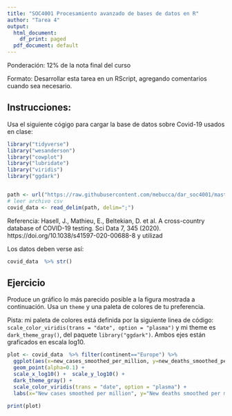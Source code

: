 ```yaml
---
title: "SOC4001 Procesamiento avanzado de bases de datos en R"
author: "Tarea 4"
output:
  html_document:
    df_print: paged
  pdf_document: default
---
```


Ponderación: 12% de la nota final del curso

Formato: Desarrollar esta tarea en un RScript, agregando comentarios cuando sea necesario. 


## Instrucciones:

Usa el siguiente cógigo para cargar la base de datos sobre Covid-19 usados en clase:


```r
library("tidyverse")
library("wesanderson")
library("cowplot")
library("lubridate")
library("viridis")
library("ggdark")


path <- url("https://raw.githubusercontent.com/mebucca/dar_soc4001/master/slides/class_12/covid_data.csv")
# leer archivo csv
covid_data <- read_delim(path, delim=";")
```

Referencia: Hasell, J., Mathieu, E., Beltekian, D. et al. A cross-country database of COVID-19 testing. Sci Data 7, 345 (2020). https://doi.org/10.1038/s41597-020-00688-8 y utilizad

Los datos deben verse así:

```r
covid_data  %>% str()
```

## Ejercicio

Produce un gráfico lo más parecido posible a la figura mostrada a continuación. Usa un `theme` y una paleta de colores de tu preferencia.

Pista: mi paleta de colores está definida por la siguiente linea de código: `scale_color_viridis(trans = "date", option = "plasma")` y mi theme es `dark_theme_gray()`, del paquete `library("ggdark")`. Ambos ejes están graficados en escala log10.


```r
plot <- covid_data  %>% filter(continent=="Europe") %>%
  ggplot(aes(x=new_cases_smoothed_per_million, y=new_deaths_smoothed_per_million, colour=date)) + 
  geom_point(alpha=0.1) +
  scale_x_log10() +  scale_y_log10() +
  dark_theme_gray() +
  scale_color_viridis(trans = "date", option = "plasma") +
  labs(x="New cases smoothed per million", y="New deaths smoothed per million", title="Covid-19 in Europe")

print(plot)
```
